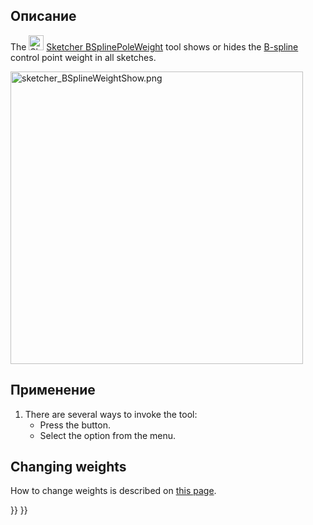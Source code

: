 <languages/>

<div class="mw-translate-fuzzy">
{{Docnav/ru
|[[Sketcher_BSplineKnotMultiplicity/ru|Показать/скрыть кратность узлов B-сплайна]]
|[[Sketcher_BSplineApproximate/ru|Преобразовать геометрию в B-Сплайн]]
|[[Sketcher_Workbench/ru|Верстак "Sketcher"]]
|IconL=Sketcher_BSplineKnotMultiplicity.svg
|IconR=Sketcher_BSplineApproximate.svg
|IconC=Workbench_Sketcher.svg
}}
</div>

<div class="mw-translate-fuzzy">
{{GuiCommand/ru
|Name/ru=Показать/скрыть контрольную точку веса B-сплайна
|Name=Sketcher_BSplinePoleWeight
|MenuLocation=Sketch → B-сплйан инструменты эскиза → Показать/скрыть контрольную точку веса B-сплайна
|Workbenches=[[Sketcher_Workbench/ru|Sketcher]]
|Version=0.19
|SeeAlso=[[Sketcher_CompCreateBSpline/ru|Создать B-сплайн]]
}}
</div>

<span id="Description"></span>
==Описание==

The [[Image:Sketcher_BSplinePoleWeight.svg|24px]] [[Sketcher_BSplinePoleWeight|Sketcher BSplinePoleWeight]] tool shows or hides the [[B-Splines|B-spline]] control point weight in all sketches.

[[File:sketcher_BSplineWeightShow.png|468px]] 
{{Caption|The numbers (green, in square brackets) refer to the weights of the control points.}}

<span id="Usage"></span>
==Применение==

# There are several ways to invoke the tool:
#* Press the {{Button|[[Image:Sketcher_BSplinePoleWeight.svg|16px]] [[Sketcher_BSplinePoleWeight|Show/hide B-spline control point weight]]}} button.
#* Select the {{MenuCommand|Sketch → Sketcher visual → Show/hide B-spline information layer → [[Image:Sketcher_BSplinePoleWeight.svg|16px]] Show/hide B-spline control point weight}} option from the menu.

==Changing weights==

How to change weights is described on [[B-Splines#Changing_the_Weight|this page]].


<div class="mw-translate-fuzzy">
{{Docnav/ru
|[[Sketcher_BSplineKnotMultiplicity/ru|Показать/скрыть кратность узлов B-Сплайна]]
|[[Sketcher_BSplineApproximate/ru|Преобразовать геометрию в B-Сплайн]]
|[[Sketcher_Workbench/ru|Верстак "Sketcher"]]
|IconL=Sketcher_BSplineKnotMultiplicity.svg
|IconR=Sketcher_BSplineApproximate.svg
|IconC=Workbench_Sketcher.svg
}}
</div>

{{Sketcher_Tools_navi{{#translation:}}}}
{{Userdocnavi{{#translation:}}}}